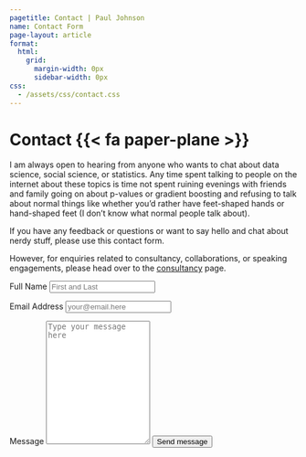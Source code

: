 ```yaml
---
pagetitle: Contact | Paul Johnson
name: Contact Form
page-layout: article
format:
  html:
    grid:
      margin-width: 0px
      sidebar-width: 0px
css:
  - /assets/css/contact.css
---
```


::: {.grid}

::: {.g-col-5 #note}

# Contact {{< fa paper-plane >}}

I am always open to hearing from anyone who wants to chat about data science, social science, or statistics. Any time spent talking to people on the internet about these topics is time not spent ruining evenings with friends and family going on about p-values or gradient boosting and refusing to talk about normal things like whether you'd rather have feet-shaped hands or hand-shaped feet (I don't know what normal people talk about).

If you have any feedback or questions or want to say hello and chat about nerdy stuff, please use this contact form.

However, for enquiries related to consultancy, collaborations, or speaking engagements, please head over to the [consultancy](/consultancy) page.

:::
<!-- source: https://github.com/mccarthy-m-g/tidytales/blob/main/about/index.qmd#L24-L46 -->

::: {.g-col-1}
:::

::: {.g-col-6 #form}

<form action="https://formspree.io/f/mjvnwolw" method="POST" accept-charset="utf-8">


<label for="full-name">Full Name</label>
<input type="text" name="name" id="full-name" class="form-control" placeholder="First and Last" required>

<label for="email-address">Email Address</label>
<input type="email" name="_replyto" id="email-address" class="form-control" placeholder="your@email.here" required>

<label for="message">Message</label>
  <textarea rows="14" name="message" id="message" class="form-control" placeholder="Type your message here" required></textarea>

<button type="submit" class="btn btn-primary mt-4">Send message</button>
</form>
:::

:::
<!-- end grid -->
